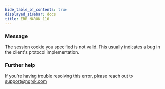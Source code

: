 ```yaml
---
hide_table_of_contents: true
displayed_sidebar: docs
title: ERR_NGROK_110
---
```




### Message

The session cookie you specified is not valid.
This usually indicates a bug in the client's protocol implementation.

<ErrorDetails error="err_ngrok_110" />

### Further help

If you're having trouble resolving this error, please reach out to [support@ngrok.com](mailto:support@ngrok.com?subject=Help%20with%20ERR_NGROK_110)
